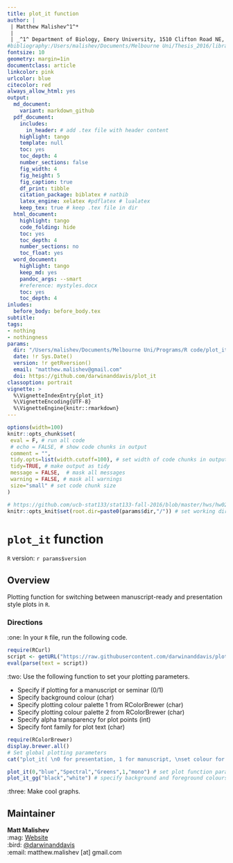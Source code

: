 ```yaml
---
title: plot_it function
author: |  
 | Matthew Malishev^1^*
 |  
 | _^1^ Department of Biology, Emory University, 1510 Clifton Road NE, Atlanta, GA, USA, 30322_
#bibliography:/Users/malishev/Documents/Melbourne Uni/Thesis_2016/library.bib
fontsize: 10
geometry: margin=1in
documentclass: article
linkcolor: pink
urlcolor: blue
citecolor: red
always_allow_html: yes
output:
  md_document: 
    variant: markdown_github
  pdf_document:
    includes:
      in_header: # add .tex file with header content
    highlight: tango
    template: null
    toc: yes
    toc_depth: 4
    number_sections: false
    fig_width: 4
    fig_height: 5
    fig_caption: true
    df_print: tibble 
    citation_package: biblatex # natbib
    latex_engine: xelatex #pdflatex # lualatex
    keep_tex: true # keep .tex file in dir 
  html_document:
    highlight: tango
    code_folding: hide
    toc: yes
    toc_depth: 4
    number_sections: no
    toc_float: yes
  word_document:
    highlight: tango
    keep_md: yes
    pandoc_args: --smart
    #reference: mystyles.docx
    toc: yes
    toc_depth: 4
inludes:
  before_body: before_body.tex
subtitle: 
tags:
- nothing
- nothingness
params: 
  dir: "/Users/malishev/Documents/Melbourne Uni/Programs/R code/plot_it"
  date: !r Sys.Date()
  version: !r getRversion()
  email: "matthew.malishev@gmail.com"
  doi: https://github.com/darwinanddavis/plot_it
classoption: portrait
vignette: >
  %\VignetteIndexEntry{plot_it}
  %\VignetteEncoding{UTF-8}
  %\VignetteEngine{knitr::rmarkdown}
---
```

<!-- This file is edited in README.Rmd -->

```r
options(width=100)
knitr::opts_chunk$set(
 eval = F, # run all code
 # echo = FALSE, # show code chunks in output 
 comment = "",
 tidy.opts=list(width.cutoff=100), # set width of code chunks in output
 tidy=TRUE, # make output as tidy
 message = FALSE,  # mask all messages
 warning = FALSE, # mask all warnings 
 size="small" # set code chunk size
)

# https://github.com/ucb-stat133/stat133-fall-2016/blob/master/hws/hw02-tables-ggplot.Rmd
knitr::opts_knit$set(root.dir=paste0(params$dir,"/")) # set working dir
```

# `plot_it` function    

`R` version: `r params$version`    

\newpage      

## Overview
Plotting function for switching between manuscript-ready and presentation style plots in `R`.    

### Directions
:one: In your `R` file, run the following code.  

```r
require(RCurl)
script <- getURL("https://raw.githubusercontent.com/darwinanddavis/plot_it/master/plot_it.R", ssl.verifypeer = FALSE)
eval(parse(text = script))
```  

:two: Use the following function to set your plotting parameters.  

- Specify if plotting for a manuscript or seminar (0/1)  
- Specify background colour (char)  
- Specify plotting colour palette 1 from RColorBrewer (char)  
- Specify plotting colour palette 2 from RColorBrewer (char)  
- Specify alpha transparency for plot points (int)  
- Specify font family for plot text (char)  

```r
require(RColorBrewer)
display.brewer.all()
# Set global plotting parameters
cat("plot_it( \n0 for presentation, 1 for manuscript, \nset colour for background, \nset colour palette 1. use 'display.brewer.all()', \nset colour palette 2. use 'display.brewer.all()', \nset alpha for colour transperancy, \nset font style \n)")

plot_it(0,"blue","Spectral","Greens",1,"mono") # set plot function params       
plot_it_gg("black","white") # specify background and foreground colours   
```  

:three: Make cool graphs.  

## Maintainer  

**Matt Malishev**  
:mag: [Website](https://www.researchgate.net/profile/Matt_Malishev)  
:bird: [@darwinanddavis](https://twitter.com/darwinanddavis)  
:email: matthew.malishev [at] gmail.com       
